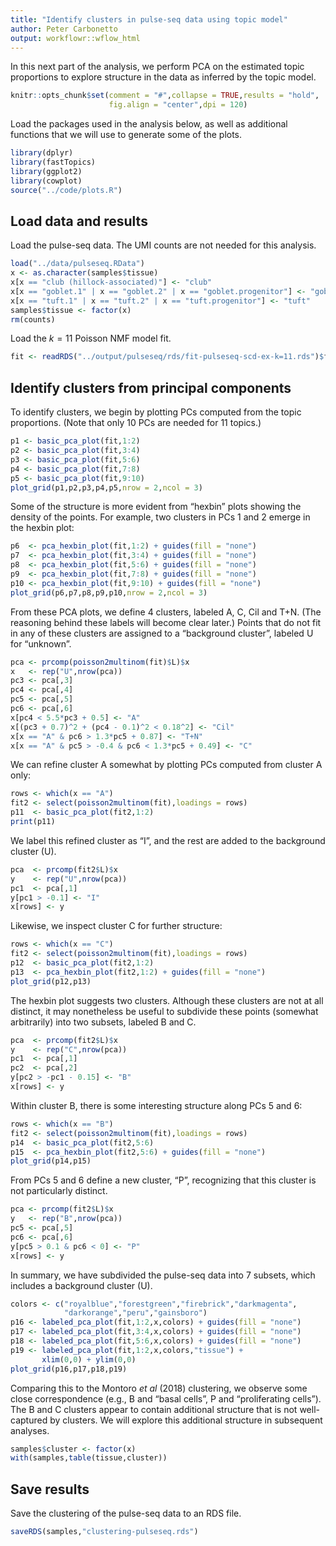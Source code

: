 ```yaml
---
title: "Identify clusters in pulse-seq data using topic model"
author: Peter Carbonetto
output: workflowr::wflow_html
---
```


In this next part of the analysis, we perform PCA on the estimated
topic proportions to explore structure in the data as inferred by the
topic model.

```r
knitr::opts_chunk$set(comment = "#",collapse = TRUE,results = "hold",
                      fig.align = "center",dpi = 120)
```

Load the packages used in the analysis below, as well as additional
functions that we will use to generate some of the plots.

```r
library(dplyr)
library(fastTopics)
library(ggplot2)
library(cowplot)
source("../code/plots.R")
```

Load data and results
---------------------

Load the pulse-seq data. The UMI counts are not needed for this analysis.

```r
load("../data/pulseseq.RData")
x <- as.character(samples$tissue)
x[x == "club (hillock-associated)"] <- "club"
x[x == "goblet.1" | x == "goblet.2" | x == "goblet.progenitor"] <- "goblet"
x[x == "tuft.1" | x == "tuft.2" | x == "tuft.progenitor"] <- "tuft"
samples$tissue <- factor(x)
rm(counts)
```

Load the $k = 11$ Poisson NMF model fit.

```r
fit <- readRDS("../output/pulseseq/rds/fit-pulseseq-scd-ex-k=11.rds")$fit
```

Identify clusters from principal components
-------------------------------------------

To identify clusters, we begin by plotting PCs computed from the topic
proportions. (Note that only 10 PCs are needed for 11 topics.)

```r
p1 <- basic_pca_plot(fit,1:2)
p2 <- basic_pca_plot(fit,3:4)
p3 <- basic_pca_plot(fit,5:6)
p4 <- basic_pca_plot(fit,7:8)
p5 <- basic_pca_plot(fit,9:10)
plot_grid(p1,p2,p3,p4,p5,nrow = 2,ncol = 3)
```

Some of the structure is more evident from "hexbin" plots showing the
density of the points. For example, two clusters in PCs 1 and 2 emerge
in the hexbin plot:

```r
p6  <- pca_hexbin_plot(fit,1:2) + guides(fill = "none")
p7  <- pca_hexbin_plot(fit,3:4) + guides(fill = "none")
p8  <- pca_hexbin_plot(fit,5:6) + guides(fill = "none")
p9  <- pca_hexbin_plot(fit,7:8) + guides(fill = "none")
p10 <- pca_hexbin_plot(fit,9:10) + guides(fill = "none")
plot_grid(p6,p7,p8,p9,p10,nrow = 2,ncol = 3)
```

From these PCA plots, we define 4 clusters, labeled A, C, Cil and
T+N. (The reasoning behind these labels will become clear later.)
Points that do not fit in any of these clusters are assigned to a
"background cluster", labeled U for "unknown".

```r
pca <- prcomp(poisson2multinom(fit)$L)$x
x   <- rep("U",nrow(pca))
pc3 <- pca[,3]
pc4 <- pca[,4]
pc5 <- pca[,5]
pc6 <- pca[,6]
x[pc4 < 5.5*pc3 + 0.5] <- "A"
x[(pc3 + 0.7)^2 + (pc4 - 0.1)^2 < 0.18^2] <- "Cil"
x[x == "A" & pc6 > 1.3*pc5 + 0.87] <- "T+N"
x[x == "A" & pc5 > -0.4 & pc6 < 1.3*pc5 + 0.49] <- "C"
```

We can refine cluster A somewhat by plotting PCs computed from cluster
A only:

```r
rows <- which(x == "A")
fit2 <- select(poisson2multinom(fit),loadings = rows)
p11  <- basic_pca_plot(fit2,1:2)
print(p11)
```

We label this refined cluster as "I", and the rest are added to the
background cluster (U).

```r
pca  <- prcomp(fit2$L)$x
y    <- rep("U",nrow(pca))
pc1  <- pca[,1]
y[pc1 > -0.1] <- "I"
x[rows] <- y
```

Likewise, we inspect cluster C for further structure:

```r
rows <- which(x == "C")
fit2 <- select(poisson2multinom(fit),loadings = rows)
p12  <- basic_pca_plot(fit2,1:2)
p13  <- pca_hexbin_plot(fit2,1:2) + guides(fill = "none")
plot_grid(p12,p13)
```

The hexbin plot suggests two clusters. Although these clusters are not
at all distinct, it may nonetheless be useful to subdivide these
points (somewhat arbitrarily) into two subsets, labeled B and C.

```r
pca  <- prcomp(fit2$L)$x
y    <- rep("C",nrow(pca))
pc1  <- pca[,1]
pc2  <- pca[,2]
y[pc2 > -pc1 - 0.15] <- "B"
x[rows] <- y
```

Within cluster B, there is some interesting structure along PCs 5 and
6:

```r
rows <- which(x == "B")
fit2 <- select(poisson2multinom(fit),loadings = rows)
p14  <- basic_pca_plot(fit2,5:6)
p15  <- pca_hexbin_plot(fit2,5:6) + guides(fill = "none")
plot_grid(p14,p15)
```

From PCs 5 and 6 define a new cluster, "P", recognizing that this
cluster is not particularly distinct.

```r
pca <- prcomp(fit2$L)$x
y   <- rep("B",nrow(pca))
pc5 <- pca[,5]
pc6 <- pca[,6]
y[pc5 > 0.1 & pc6 < 0] <- "P"
x[rows] <- y
```

In summary, we have subdivided the pulse-seq data into 7 subsets,
which includes a background cluster (U).

```r
colors <- c("royalblue","forestgreen","firebrick","darkmagenta",
            "darkorange","peru","gainsboro")
p16 <- labeled_pca_plot(fit,1:2,x,colors) + guides(fill = "none")
p17 <- labeled_pca_plot(fit,3:4,x,colors) + guides(fill = "none")
p18 <- labeled_pca_plot(fit,5:6,x,colors) + guides(fill = "none")
p19 <- labeled_pca_plot(fit,1:2,x,colors,"tissue") +
       xlim(0,0) + ylim(0,0)
plot_grid(p16,p17,p18,p19)
```

Comparing this to the Montoro *et al* (2018) clustering, we observe
some close correspondence (e.g., B and "basal cells", P and
"proliferating cells"). The B and C clusters appear to contain
additional structure that is not well-captured by clusters. We will
explore this additional structure in subsequent analyses.

```r
samples$cluster <- factor(x)
with(samples,table(tissue,cluster))
```

Save results
------------

Save the clustering of the pulse-seq data to an RDS file.

```r
saveRDS(samples,"clustering-pulseseq.rds")
```
